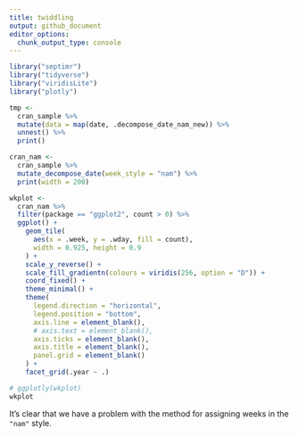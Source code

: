 ```yaml
---
title: twiddling
output: github_document
editor_options: 
  chunk_output_type: console
---
```


```r
library("septimr")
library("tidyverse")
library("viridisLite")
library("plotly")
```


```r
tmp <- 
  cran_sample %>%
  mutate(data = map(date, .decompose_date_nam_new)) %>%
  unnest() %>%
  print()
```

```r
cran_nam <-
  cran_sample %>%
  mutate_decompose_date(week_style = "nam") %>%
  print(width = 200)
```

```r
wkplot <-
  cran_nam %>%
  filter(package == "ggplot2", count > 0) %>%
  ggplot() + 
    geom_tile(
      aes(x = .week, y = .wday, fill = count),
      width = 0.925, height = 0.9
    ) + 
    scale_y_reverse() + 
    scale_fill_gradientn(colours = viridis(256, option = "D")) +
    coord_fixed() +
    theme_minimal() +
    theme(
      legend.direction = "horizontal", 
      legend.position = "bottom",
      axis.line = element_blank(), 
      # axis.text = element_blank(),
      axis.ticks = element_blank(), 
      axis.title = element_blank(), 
      panel.grid = element_blank()
    ) +
    facet_grid(.year ~ .) 

# ggplotly(wkplot)
wkplot
```

It's clear that we have a problem with the method for assigning weeks in the `"nam"` style. 


